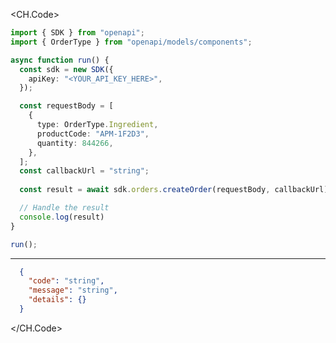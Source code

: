
<CH.Code>
```typescript CreateOrder.ts
import { SDK } from "openapi";
import { OrderType } from "openapi/models/components";

async function run() {
  const sdk = new SDK({
    apiKey: "<YOUR_API_KEY_HERE>",
  });

  const requestBody = [
    {
      type: OrderType.Ingredient,
      productCode: "APM-1F2D3",
      quantity: 844266,
    },
  ];
  const callbackUrl = "string";
  
  const result = await sdk.orders.createOrder(requestBody, callbackUrl);

  // Handle the result
  console.log(result)
}

run();
```
---

```json Example Response
  {
    "code": "string",
    "message": "string",
    "details": {}
  }
```
</CH.Code>
